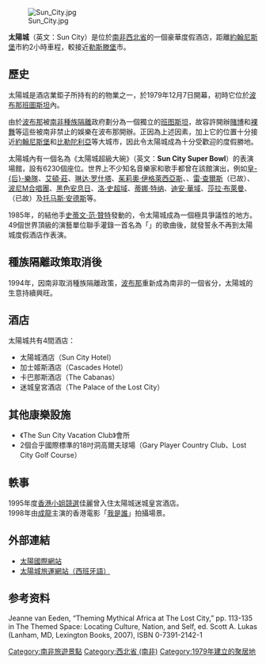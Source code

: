 {{noteTA
|1=zh-hans:约翰内斯堡;zh-hk:約翰內斯堡;zh-tw:約翰尼斯堡;
|2=zh-hans:博普塔茨瓦纳; zh-hant:波布那;
|3=zh-hans:比勒陀利亚;zh-hk:普利托里亞;zh-tw:普利托里亞;
|4=zh-hans:埃尔顿·约翰;zh-hk:艾頓·莊;zh-tw:艾爾頓·強;
|5=zh-hans:罗德·斯图尔特;zh-hk:洛史超域;zh-tw:洛史都華;
}}

[[File:Sun_City.jpg|thumb]]

'''太陽城'''（英文：Sun City）是位於[[南非|南非]][[西北省_(南非)|西北省]]的一個豪華度假酒店，距離[[约翰内斯堡|約翰尼斯堡]]市約2小時車程，較接近[[勒斯滕堡|勒斯滕堡]]市。

== 歷史 ==
太陽城是酒店業鉅子{{tsl|en|Sol Kerzner|索羅·卡薩那}}所持有的{{tsl|en|Sun International South Africa|太陽國際集團（南非）}}的物業之一，於1979年12月7日開幕，初時它位於[[博普塔茨瓦纳|波布那]][[班图斯坦|班圖斯坦]]內。

由於[[博普塔茨瓦纳|波布那]]被[[南非種族隔離|南非種族隔離]]政府劃分為一個獨立的[[班图斯坦|班图斯坦]]，故容許開辦[[賭博|賭博]]和[[裸体|裸舞]]等這些被南非禁止的娛樂在波布那開辦。正因為上述因素，加上它的位置十分接近[[约翰内斯堡|約翰尼斯堡]]和[[比勒陀利亞|比勒陀利亞]]等大城市，因此令太陽城成為十分受歡迎的度假勝地。

太陽城內有一個名為《太陽城超級大碗》（英文：'''Sun City Super Bowl'''）的表演場館，設有6230個座位。世界上不少知名音樂家和歌手都曾在該館演出，例如[[皇后乐队|皇-{后}-樂隊]]、[[艾爾頓·約翰|艾頓·莊]]、[[琳达·罗什塔|琳达·罗什塔]]、[[胡里奥·伊格莱西亚斯|茱莉奧·伊格萊西亞斯]]、{{tsl|en|The O'Jays|The O'Jays}}、[[雷·查尔斯|雷·查爾斯]]（已故）、[[波尼M合唱團|波尼M合唱團]]、[[黑色安息日|黑色安息日]]、[[罗德·斯图尔特|洛·史超域]]、[[蒂娜·特纳|蒂娜·特纳]]、[[迪翁·沃里克|迪安·華域]]、[[莎拉·布萊曼|莎拉·布萊曼]]、{{tsl|en|Laura Branigan|羅拉·布尼格}}（已故）及[[托马斯·安德斯|托马斯·安德斯]]等。

1985年，{{tsl|en|E Street Band|E Street Band}}的結他手[[史蒂文·范·贊特|史蒂文·范·贊特]]發動的{{tsl|en|Artists United Against Apartheid|演藝界聯手對抗南非種族隔離運動}}，令太陽城成為一個極具爭議性的地方。49個世界頂級的演藝單位聯手灌錄一首名為「{{tsl|en|Sun City (song)|太陽城（Sun City）}}」的歌曲後，就發誓永不再到太陽城度假酒店作表演。

== 種族隔離政策取消後 ==
1994年，因南非取消種族隔離政策，[[博普塔茨瓦纳|波布那]]重新成為南非的一個省分，太陽城的生意持續興旺。

== 酒店 ==
太陽城共有4間酒店：
* 太陽城酒店（Sun City Hotel）
* 加士姬斯酒店（Cascades Hotel）
* 卡巴那斯酒店（The Cabanas）
* 迷城皇宮酒店（The Palace of the Lost City）

== 其他康樂設施 ==
* 《The Sun City Vacation Club》會所
* 2個合乎國際標準的18吋洞高爾夫球場（Gary Player Country Club、Lost City Golf Course）

== 軼事 ==
1995年度[[香港小姐競選|香港小姐競選]]佳麗曾入住太陽城迷城皇宮酒店。<br/>
1998年由[[成龍|成龍]]主演的香港電影「[[我是誰|我是誰]]」拍攝場景。

== 外部連結 ==
* [https://web.archive.org/web/20080517174413/http://www.sun-international.com/ 太陽國際網站]
* [http://www.losmejoresdestinos.com/destinos/sudafrica/sudafrica_noroeste_sun_city.php 太陽城旅運網站（西班牙語）]{{Wayback|url=http://www.losmejoresdestinos.com/destinos/sudafrica/sudafrica_noroeste_sun_city.php |date=20090507063027 }}

== 参考资料 ==
Jeanne van Eeden, “Theming Mythical Africa at The Lost City,” pp. 113-135 in The Themed Space: Locating Culture, Nation, and Self, ed. Scott A. Lukas (Lanham, MD, Lexington Books, 2007), ISBN 0-7391-2142-1

[[Category:南非旅遊景點|Category:南非旅遊景點]]
[[Category:西北省_(南非)|Category:西北省 (南非)]]
[[Category:1979年建立的聚居地|Category:1979年建立的聚居地]]